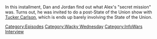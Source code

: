 {{DEFAULTSORT:
    #_EPISODE_0908:The Secret Mission
}}{{Episode
    | title           = The Secret Mission
    | caption         = Listen to this episode on [https://knowledgefight.libsyn.com/908-the-secret-mission Libsyn], Read the [[Transcript/908: The Secret Mission|Unofficial Transcript]], View discussion on [https://reddit.com/1bbuelf Reddit]
    | episodeNumber   = 908
    | length          = 01:30:12
    | airDate         = March 11, 2024
    | episodeType     = [[:Category:Wacky Wednesday|Wacky Wednesday]], [[:Category:InfoWars Interview|InfoWars Interview]]
    | appearance      = [[Bill Maher]], [[Donald Trump]], [[Vladimir Putin]], [[Tucker Carlson]], [[Yuval Noah Harari]]
    | previousEpisode = [[907: March 6, 2024]]
    | nextEpisode     = [[909: March 13, 2024]]
}}

{{Stub}}

In this installment, Dan and Jordan find out what Alex's "secret mission" was.  Turns out, he was invited to do a post-State of the Union show with [[Tucker Carlson]], which is ends up barely involving the State of the Union.

[[Category:Episodes]]
[[Category:Wacky Wednesday]]
[[Category:InfoWars Interview]]
